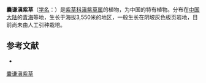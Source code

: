 {{Speciesbox
| name = 囊谦滇紫草
| status = 
| status_system = 
| image =
| genus = Onosma
| species = nangqienense
| authority = Y. L. Liu
}}

'''囊谦滇紫草'''（[[学名|学名]]：{{lang|la|''Onosma nangqienense''}}）是[[紫草科|紫草科]][[滇紫草属|滇紫草属]]的植物，为中国的特有植物。分布在[[中国大陆|中国大陆]]的[[青海|青海]]等地，生长于海拔3,550米的地区，一般生长在阴坡灰色板页岩地，目前尚未由人工引种栽培。

== 参考文献 ==
<div class="references-small">
* {{cite web| url =http://www.bioinfo.cn/db05/KmzwSpecies.php?action=view&id=1729| title =囊谦滇紫草| work =《中国高等植物数据库全库》| publisher =中国科学院微生物研究所| author =昆明植物研究所| accessdate =2009-02-22| deadurl =yes| archiveurl =https://web.archive.org/web/20160305025036/http://www.bioinfo.cn/db05/KmzwSpecies.php?action=view&id=1729| archivedate =2016-03-05}}
</div>
{{Taxonbar|from=Q10924482}}

[[Category:滇紫草属|囊谦滇紫草]]


{{植物小作品}}